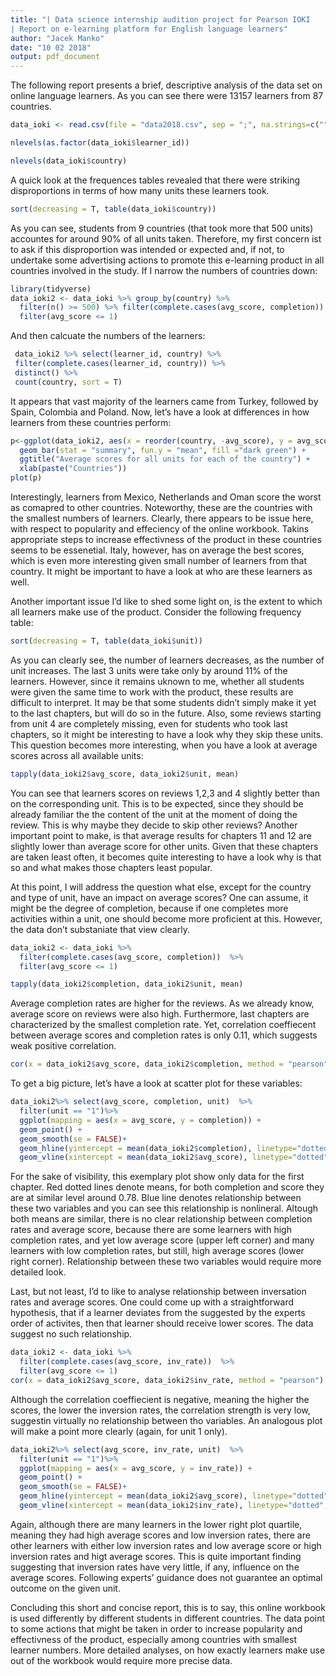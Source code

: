 ```yaml
---
title: "| Data science internship audition project for Pearson IOKI 
| Report on e-learning platform for English language learners"
author: "Jacek Manko"
date: "10 02 2018"
output: pdf_document
---
```


The following report presents a brief, descriptive analysis of the data set on online language learners. As you can see there were 13157 learners from 87 countries. 


```r
data_ioki <- read.csv(file = "data2018.csv", sep = ";", na.strings=c("","NA"))

nlevels(as.factor(data_ioki$learner_id))

nlevels(data_ioki$country)
```

A quick look at the frequences tables revealed that there were striking disproportions in terms of how many units these learners took.

```r
sort(decreasing = T, table(data_ioki$country))
```


As you can see, students from 9 countries (that took more that 500 units) accountes for around 90% of all units taken. Therefore, my first concern ist to ask if this disproportion was intended or expected and, if not, to undertake some advertising actions to promote this e-learning product in all countries involved in the study. If I narrow the numbers of countries down:

```r
library(tidyverse)
data_ioki2 <- data_ioki %>% group_by(country) %>%
  filter(n() >= 500) %>% filter(complete.cases(avg_score, completion))  %>%  
  filter(avg_score <= 1)
```


And then calcuate the numbers of the learners:

```r
 data_ioki2 %>% select(learner_id, country) %>% 
 filter(complete.cases(learner_id, country)) %>%
 distinct() %>% 
 count(country, sort = T)
```

It appears that vast majority of the learners came from Turkey, followed by Spain, Colombia and Poland. Now, let's have a look at differences in how learners from these countries perform:


```r
p<-ggplot(data_ioki2, aes(x = reorder(country, -avg_score), y = avg_score), color = country) +
  geom_bar(stat = "summary", fun.y = "mean", fill ="dark green") +
  ggtitle("Average scores for all units for each of the country") +
  xlab(paste("Countries")) 
plot(p)
```


\pagebreak

Interestingly, learners from Mexico, Netherlands and Oman score the worst as comapred to other countries. Noteworthy, these are the countries with the smallest numbers of learners. Clearly, there appears to be issue here, with respect to popularity and effeciency of the online workbook. Takins appropriate steps to increase effectivness of the product in these countries seems to be essenetial. Italy, however, has on average the best scores, which is even more interesting given small number of learners from that country. It might be important to have a look at who are these learners as well. 



Another important issue I'd like to shed some light on, is the extent to which all learners make use of the product.
Consider the following frequency table:

```r
sort(decreasing = T, table(data_ioki$unit))
```

As you can clearly see, the number of learners decreases, as the number of unit increases. The last 3 units were take only by around 11% of the learners. However, since it remains uknown to me, whether all students were given the same time to work with the product, these results are difficult to interpret. It may be that some students didn't simply make it yet to the last chapters, but will do so in the future. Also, some reviews starting from unit 4 are completely missing, even for students who took last chapters, so it might be interesting to have a look why they skip these units. This question becomes more interesting, when you have a look at average scores across all available units:

```r
tapply(data_ioki2$avg_score, data_ioki2$unit, mean)
```

You can see that learners scores on reviews 1,2,3 and 4 slightly better than on the corresponding unit. This is to be expected, since they should be already familiar the the content of the unit at the moment of doing the review. This is why maybe they decide to skip other reviews? Another important point to make, is that average results for chapters 11 and 12 are slightly lower than average score for other units. Given that these chapters are taken least often, it becomes quite interesting to have a look why is that so and what makes those chapters least popular.


At this point, I will address the question what else, except for the country and type of unit, have an impact on average scores? One can assume, it might be the degree of completion, because if one completes more activities within a unit, one should become more proficient at this. However, the data don't substaniate that view clearly.

```r
data_ioki2 <- data_ioki %>% 
  filter(complete.cases(avg_score, completion))  %>%  
  filter(avg_score <= 1)

tapply(data_ioki2$completion, data_ioki2$unit, mean)

```

Average completion rates are higher for the reviews. As we already know, average score on reviews were also high. Furthermore, last chapters are characterized by the smallest completion rate. Yet, correlation coeffiecent between average scores and completion rates is only 0.11, which suggests weak positive correlation.

```r
cor(x = data_ioki2$avg_score, data_ioki2$completion, method = "pearson")
```

To get a big picture, let's have a look at scatter plot for these variables:

```r

data_ioki2%>% select(avg_score, completion, unit)  %>% 
  filter(unit == "1")%>% 
  ggplot(mapping = aes(x = avg_score, y = completion)) +
  geom_point() + 
  geom_smooth(se = FALSE)+
  geom_hline(yintercept = mean(data_ioki2$completion), linetype="dotted", size = 1, color = "red") +
  geom_vline(xintercept = mean(data_ioki2$avg_score), linetype="dotted", size = 1, color = "red") 
```

For the sake of visibility, this exemplary plot show only data for the first chapter. Red dotted lines denote means, for both completion and score they are at similar level around 0.78. Blue line denotes relationship between these two variables and you can see this relationship is nonlineral. Altough both means are similar, there is no clear relationship between completion rates and average score, because there are some learners with high completion rates, and yet low average score (upper left corner) and many learners with low completion rates, but still, high average scores (lower right corner). Relationship between these two variables would require more detailed look.


Last, but not least, I'd to like to analyse relationship between inversation rates and average scores. One could come up with a straightforward hypothesis, that if a learner deviates from the suggested by the experts order of activites, then that learner should receive lower scores. The data suggest no such relationship.

```r
data_ioki2 <- data_ioki %>% 
  filter(complete.cases(avg_score, inv_rate))  %>%  
  filter(avg_score <= 1)
cor(x = data_ioki2$avg_score, data_ioki2$inv_rate, method = "pearson")
```

Although the correlation coeffiecient is negative, meaning the higher the scores, the lower the inversion rates, the correlation strength is very low, suggestin virtually no relationship between tho variables. An analogous plot will make a point more clearly (again, for unit 1 only).



```r

data_ioki2%>% select(avg_score, inv_rate, unit)  %>% 
  filter(unit == "1")%>% 
  ggplot(mapping = aes(x = avg_score, y = inv_rate)) +
  geom_point() + 
  geom_smooth(se = FALSE)+
  geom_hline(yintercept = mean(data_ioki2$avg_score), linetype="dotted", size = 1, color = "red") +
  geom_vline(xintercept = mean(data_ioki2$inv_rate), linetype="dotted", size = 1, color = "red") 
```



Again, although there are many learners in the lower right plot quartile, meaning they had high average scores and low inversion rates, there are other learners with either low inversion rates and low average score or high inversion rates and higt average scores. This is quite important finding suggesting that inversion rates have very little, if any, influence on the average scores. Following experts' guidance does not guarantee an optimal outcome on the  given unit.

Concluding this short and concise report, this is to say, this online workbook is used differently by different students in different countries. The data point to some actions that might be taken in order to increase popularity and effectivness of the product, especially among countries with smallest learner numbers. More detailed analyses, on how exactly learners make use out of the workbook would require more precise data.